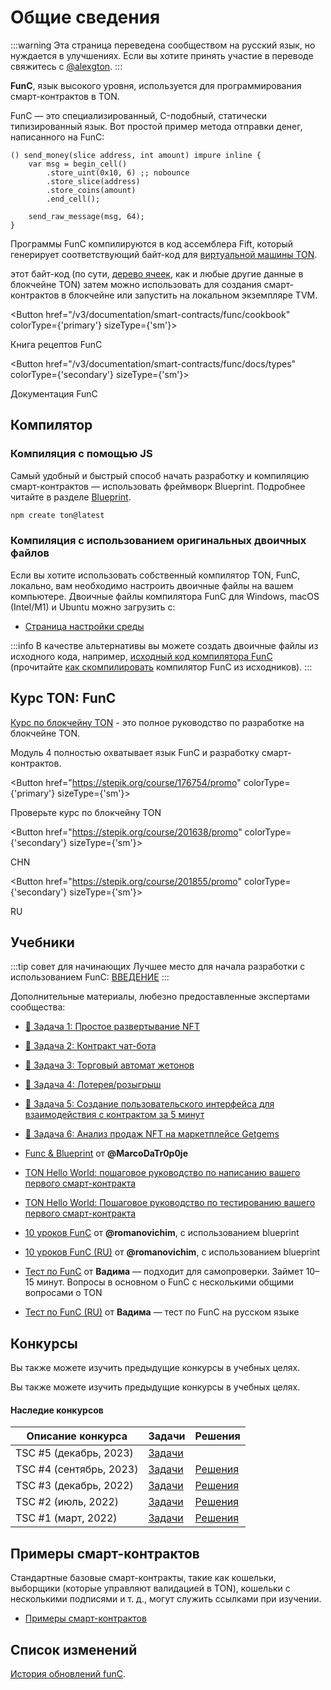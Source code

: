 
# Общие сведения

:::warning
Эта страница переведена сообществом на русский язык, но нуждается в улучшениях. Если вы хотите принять участие в переводе свяжитесь с [@alexgton](https://t.me/alexgton).
:::

**FunC**, язык высокого уровня, используется для программирования смарт-контрактов в TON.

FunC — это специализированный, C-подобный, статически типизированный язык.
Вот простой пример метода отправки денег, написанного на FunC:

```func
() send_money(slice address, int amount) impure inline {
    var msg = begin_cell()
        .store_uint(0x10, 6) ;; nobounce
        .store_slice(address)
        .store_coins(amount)
        .end_cell();

    send_raw_message(msg, 64);
}
```

Программы FunC компилируются в код ассемблера Fift, который генерирует соответствующий байт-код для [виртуальной машины TON](/v3/documentation/tvm/tvm-overview).

этот байт-код (по сути, [дерево ячеек](/v3/concepts/dive-into-ton/ton-blockchain/cells-as-data-storage), как и любые другие данные в блокчейне TON) затем можно использовать для создания смарт-контрактов в блокчейне или запустить на локальном экземпляре TVM.

<Button href="/v3/documentation/smart-contracts/func/cookbook" colorType={'primary'} sizeType={'sm'}>

Книга рецептов FunC

</Button>

<Button href="/v3/documentation/smart-contracts/func/docs/types" colorType={'secondary'} sizeType={'sm'}>

Документация FunC

</Button>

## Компилятор

### Компиляция с помощью JS

Самый удобный и быстрый способ начать разработку и компиляцию смарт-контрактов — использовать фреймворк Blueprint. Подробнее читайте в разделе [Blueprint](/v3/documentation/smart-contracts/getting-started/javascript).

```bash
npm create ton@latest
```

### Компиляция с использованием оригинальных двоичных файлов

Если вы хотите использовать собственный компилятор TON, FunC, локально, вам необходимо настроить двоичные файлы на вашем компьютере. Двоичные файлы компилятора FunC для Windows, macOS (Intel/M1) и Ubuntu можно загрузить с:

- [Страница настройки среды](/v3/documentation/archive/precompiled-binaries)

:::info
В качестве альтернативы вы можете создать двоичные файлы из исходного кода, например, [исходный код компилятора FunC](https://github.com/ton-blockchain/ton/tree/master/crypto/func) (прочитайте [как скомпилировать](/v3/guidelines/smart-contracts/howto/compile/compilation-instructions#func) компилятор FunC из исходников).
:::

## Курс TON: FunC

[Курс по блокчейну TON](https://stepik.org/course/176754/) - это полное руководство по разработке на блокчейне TON.

Модуль 4 полностью охватывает язык FunC и разработку смарт-контрактов.

<Button href="https://stepik.org/course/176754/promo"
        colorType={'primary'} sizeType={'sm'}>

Проверьте курс по блокчейну TON

</Button>

<Button href="https://stepik.org/course/201638/promo"
        colorType={'secondary'} sizeType={'sm'}>

CHN

</Button>

<Button href="https://stepik.org/course/201855/promo"
        colorType={'secondary'} sizeType={'sm'}>

RU

</Button>

## Учебники

:::tip совет для начинающих
Лучшее место для начала разработки с использованием FunC: [ВВЕДЕНИЕ](/v3/documentation/smart-contracts/overview)
:::

Дополнительные материалы, любезно предоставленные экспертами сообщества:

- [🚩 Задача 1: Простое развертывание NFT](https://github.com/romanovichim/TONQuest1)
- [🚩 Задача 2: Контракт чат-бота](https://github.com/romanovichim/TONQuest2)
- [🚩 Задача 3: Торговый автомат жетонов](https://github.com/romanovichim/TONQuest3)
- [🚩 Задача 4: Лотерея/розыгрыш](https://github.com/romanovichim/TONQuest4)
- [🚩 Задача 5: Создание пользовательского интерфейса для взаимодействия с контрактом за 5 минут](https://github.com/romanovichim/TONQuest5)
- [🚩 Задача 6: Анализ продаж NFT на маркетплейсе Getgems](https://github.com/romanovichim/TONQuest6)


- [Func & Blueprint](https://www.youtube.com/watch?v=7omBDfSqGfA&list=PLtUBO1QNEKwtO_zSyLj-axPzc9O9rkmYa) от **@MarcoDaTr0p0je**
- [TON Hello World: пошаговое руководство по написанию вашего первого смарт-контракта](https://helloworld.tonstudio.io/tutorials/02-contract/)
- [TON Hello World: Пошаговое руководство по тестированию вашего первого смарт-контракта](https://helloworld.tonstudio.io/tutorials/04-testing/)
- [10 уроков FunC](https://github.com/romanovichim/TonFunClessons_Eng) от **@romanovichim**, с использованием blueprint
- [10 уроков FunC (RU)](https://github.com/romanovichim/TonFunClessons_ru) от **@romanovichim**, с использованием blueprint
- [Тест по FunC](https://t.me/toncontests/60) от **Вадима** — подходит для самопроверки. Займет 10–15 минут. Вопросы в основном о FunС с несколькими общими вопросами о TON
- [Тест по FunC (RU)](https://t.me/toncontests/58?comment=14888) от **Вадима** — тест по FunC на русском языке

## Конкурсы

Вы также можете изучить предыдущие конкурсы в учебных целях.

Вы также можете изучить предыдущие конкурсы в учебных целях.

#### Наследие конкурсов

| Описание конкурса            | Задачи                                                                                                       | Решения                                                                                                                           |
| ---------------------------- | ------------------------------------------------------------------------------------------------------------ | --------------------------------------------------------------------------------------------------------------------------------- |
| TSC #5 (декабрь, 2023)       | [Задачи](https://github.com/ton-community/tsc5)                                                              |                                                                                                                                   |
| TSC #4 (сентябрь, 2023)      | [Задачи](https://github.com/ton-community/tsc4)                                                              | [Решения](/v3/documentation/smart-contracts/contracts-specs/examples#ton-smart-challenge-4)                                       |
| TSC #3 (декабрь, 2022)       | [Задачи](https://github.com/ton-blockchain/func-contest3)                                                    | [Решения](https://github.com/nns2009/TON-FunC-contest-3)                                                                          |
| TSC #2 (июль, 2022)          | [Задачи](https://github.com/ton-blockchain/func-contest2)                                                    | [Решения](https://github.com/ton-blockchain/func-contest2-solutions)                                                              |
| TSC #1 (март, 2022)          | [Задачи](https://github.com/ton-blockchain/func-contest1)                                                    | [Решения](https://github.com/ton-blockchain/func-contest1-solutions)                                                              |

## Примеры смарт-контрактов

Стандартные базовые смарт-контракты, такие как кошельки, выборщики (которые управляют валидацией в TON), кошельки с несколькими подписями и т. д., могут служить ссылками при изучении.

- [Примеры смарт-контрактов](/v3/documentation/smart-contracts/contracts-specs/examples)

## Список изменений

[История обновлений funC](/v3/documentation/smart-contracts/func/changelog).
